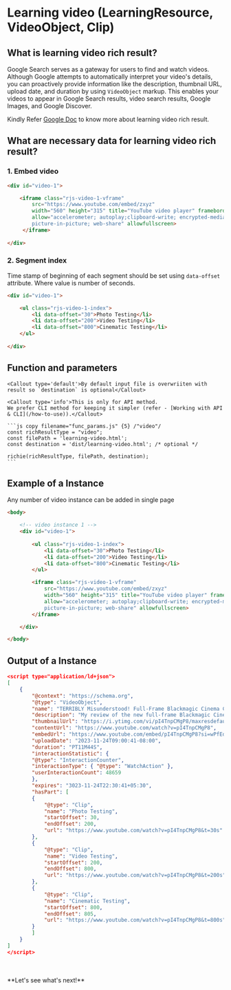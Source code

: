 
# Learning video (LearningResource, VideoObject, Clip)

## What is learning video rich result?
Google Search serves as a gateway for users to find and watch videos. Although Google attempts to automatically interpret your video's details, you can proactively provide information like the description, thumbnail URL, upload date, and duration by using `VideoObject` markup. This enables your videos to appear in Google Search results, video search results, Google Images, and Google Discover.

Kindly Refer [Google Doc](https://developers.google.com/search/docs/appearance/structured-data/video) to know more about learning video rich result.

## What are necessary data for learning video rich result?

### 1. Embed video

```html copy filename="learning-video.html" /class="rjs-video-1-vframe"/ /div/ /iframe/
<div id="video-1">

    <iframe class="rjs-video-1-vframe"      
        src="https://www.youtube.com/embed/zxyz"
        width="560" height="315" title="YouTube video player" frameborder="0" 
        allow="accelerometer; autoplay;clipboard-write; encrypted-media; gyroscope; 
        picture-in-picture; web-share" allowfullscreen>
     </iframe>
    
</div>
```

### 2. Segment index
<Callout>Time stamp of beginning of each segment should be set using `data-offset` attribute. Where value is number of seconds.</Callout>

```html copy filename="learning-video.html" /class="rjs-video-1-index"/ /ul/ /div/ /data-offset=/ {4-6}
<div id="video-1">

    <ul class="rjs-video-1-index">
        <li data-offset="30">Photo Testing</li>
        <li data-offset="200">Video Testing</li>
        <li data-offset="800">Cinematic Testing</li>
    </ul>
    
</div>
```
    
## Function and parameters
    
    <Callout type='default'>By default input file is overwriiten with result so `destination` is optional</Callout>

    <Callout type='info'>This is only for API method.
    We prefer CLI method for keeping it simpler (refer - [Working with API & CLI](/how-to-use)).</Callout>

    ```js copy filename="func_params.js" {5} /"video"/
    const richResultType = "video";
    const filePath = 'learning-video.html';
    const destination = 'dist/learning-video.html'; /* optional */
    
    richie(richResultType, filePath, destination);
    ```

## Example of a Instance
<Callout type="info">Any number of video instance can be added in single page</Callout>

```html copy filename="learning-video.html"
<body>

	<!-- video instance 1 -->
	<div id="video-1">
	
		<ul class="rjs-video-1-index">
			<li data-offset="30">Photo Testing</li>
			<li data-offset="200">Video Testing</li>
			<li data-offset="800">Cinematic Testing</li>
		</ul>

	    <iframe class="rjs-video-1-vframe"      
            src="https://www.youtube.com/embed/zxyz"
            width="560" height="315" title="YouTube video player" frameborder="0" 
            allow="accelerometer; autoplay;clipboard-write; encrypted-media; gyroscope; 
            picture-in-picture; web-share" allowfullscreen>
        </iframe>

	</div>

</body>
```

## Output of a Instance

```json filename="learning-video.html" copy
<script type="application/ld+json">
[
    {
        "@context": "https://schema.org",
        "@type": "VideoObject",
        "name": "TERRIBLY Misunderstood! Full-Frame Blackmagic Cinema Camera 6K [Review w/ Footage] - YouTube",
        "description": "My review of the new full-frame Blackmagic Cinema Camera 6K with lots of beautiful footage...⚡︎ Blackmagic Cinema Camera 6K 👉🏻 https://amzn.to/3uB3mBx⚡︎ Mo...",
        "thumbnailUrl": "https://i.ytimg.com/vi/pI4TnpCMgP8/maxresdefault.jpg",
        "contentUrl": "https://www.youtube.com/watch?v=pI4TnpCMgP8",
        "embedUrl": "https://www.youtube.com/embed/pI4TnpCMgP8?si=wPfEdco5EIZ9oaMW",
        "uploadDate": "2023-11-24T09:00:41-08:00",
        "duration": "PT11M44S",
        "interactionStatistic": {
        "@type": "InteractionCounter",
        "interactionType": { "@type": "WatchAction" },
        "userInteractionCount": 48659
        },
        "expires": "3023-11-24T22:30:41+05:30",
        "hasPart": [
        {
            "@type": "Clip",
            "name": "Photo Testing",
            "startOffset": 30,
            "endOffset": 200,
            "url": "https://www.youtube.com/watch?v=pI4TnpCMgP8&t=30s"
        },
        {
            "@type": "Clip",
            "name": "Video Testing",
            "startOffset": 200,
            "endOffset": 800,
            "url": "https://www.youtube.com/watch?v=pI4TnpCMgP8&t=200s"
        },
        {
            "@type": "Clip",
            "name": "Cinematic Testing",
            "startOffset": 800,
            "endOffset": 805,
            "url": "https://www.youtube.com/watch?v=pI4TnpCMgP8&t=800s"
        }
        ]
    }
]
</script>
```
<br/>
<br/>
**Let's see what's next!**